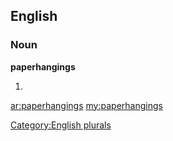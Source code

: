 ==English==

===Noun===
'''paperhangings'''

# {{plural of|[[paperhanging]]}}

[[Category:English plurals]]

[[ar:paperhangings]]
[[my:paperhangings]]